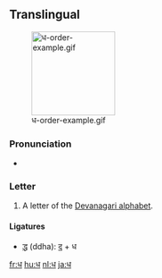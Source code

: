 ==Translingual==
[[File:ध-order-example.gif|thumb|150px]]
<!--[[File:Deva-dha.png|thumb]]-->

===Pronunciation===
* {{IPA|/dʱə/|lang=mul}}

===Letter===
{{mul-deva|dha}}

# A letter of the [[Devanagari alphabet]].

====Ligatures====
* [[द्ध]] (ddha): [[द]] + ध

[[fr:ध]]
[[hu:ध]]
[[nl:ध]]
[[ja:ध]]